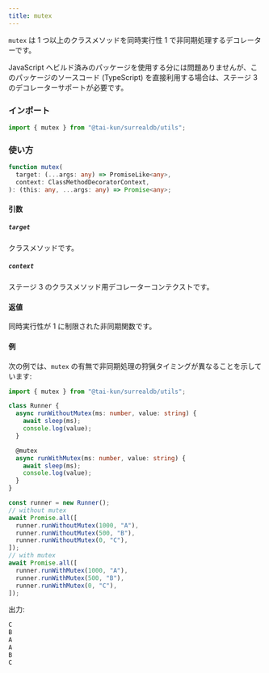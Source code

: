 ```yaml
---
title: mutex
---
```



`mutex` は 1 つ以上のクラスメソッドを同時実行性 1 で非同期処理するデコレーターです。

<Aside type="caution">
  JavaScript へビルド済みのパッケージを使用する分には問題ありませんが、このパッケージのソースコード (TypeScript) を直接利用する場合は、ステージ 3 のデコレーターサポートが必要です。
</Aside>

### インポート

```ts
import { mutex } from "@tai-kun/surrealdb/utils";
```

### 使い方

```ts
function mutex(
  target: (...args: any) => PromiseLike<any>,
  context: ClassMethodDecoratorContext,
): (this: any, ...args: any) => Promise<any>;
```

#### 引数

##### `target`

クラスメソッドです。

##### `context`

ステージ 3 のクラスメソッド用デコレーターコンテクストです。

#### 返値

同時実行性が 1 に制限された非同期関数です。

#### 例

次の例では、`mutex` の有無で非同期処理の狩猟タイミングが異なることを示しています:

```ts
import { mutex } from "@tai-kun/surrealdb/utils";

class Runner {
  async runWithoutMutex(ms: number, value: string) {
    await sleep(ms);
    console.log(value);
  }

  @mutex
  async runWithMutex(ms: number, value: string) {
    await sleep(ms);
    console.log(value);
  }
}

const runner = new Runner();
// without mutex
await Promise.all([
  runner.runWithoutMutex(1000, "A"),
  runner.runWithoutMutex(500, "B"),
  runner.runWithoutMutex(0, "C"),
]);
// with mutex
await Promise.all([
  runner.runWithMutex(1000, "A"),
  runner.runWithMutex(500, "B"),
  runner.runWithMutex(0, "C"),
]);
```

出力:

```js
C
B
A
A
B
C
```
